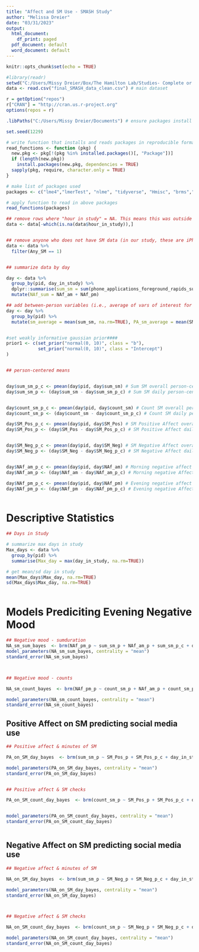 ```yaml
---
title: "Affect and SM Use - SMASH Study"
author: "Melissa Dreier"
date: "03/31/2023"
output:
  html_document:
    df_print: paged
  pdf_document: default
  word_document: default
---
```


```r
knitr::opts_chunk$set(echo = TRUE)
```

```r

#library(readr)
setwd("C:/Users/Missy Dreier/Box/The Hamilton Lab/Studies- Complete or Collabs/SMASH Study/Data for Analysis")
data <- read.csv("final_SMASH_data_clean.csv") # main dataset


```

```r

r = getOption("repos")
r["CRAN"] = "http://cran.us.r-project.org"
options(repos = r)

.libPaths("C:/Users/Missy Dreier/Documents") # ensure packages install in the correct place

set.seed(1229)

```

```r
# write function that installs and reads packages in reproducible format
read_functions <- function (pkg) {
  new.pkg <- pkg[!(pkg %in% installed.packages()[, "Package"])]
  if (length(new.pkg))
    install.packages(new.pkg, dependencies = TRUE)
  sapply(pkg, require, character.only = TRUE)
}

# make list of packages used
packages <- c("lme4","lmerTest", "nlme", "tidyverse", "Hmisc", "brms","ggplot2", "sjstats","sjPlot","bayesplot", "coda", "EMAtools", "parameters")

# apply function to read in above packages
read_functions(packages)

```


```r

## remove rows where "hour in study" = NA. This means this was outside of the passive monitoring period
data <- data[-which(is.na(data$hour_in_study)),]


## remove anyone who does not have SM data (in our study, these are iPhone users or people whose passive monitoring app did not work during the study period)
data <- data %>%
  filter(Any_SM == 1)


## summarize data by day

day <- data %>%
  group_by(pid, day_in_study) %>%
  dplyr::summarise(sum_sm = sum(phone_applications_foreground_rapids_sumdurationsm_sns_community_video_sns, na.rm = TRUE), NAf_am = mean(Mood_1_am, na.rm=TRUE), NAf_pm = mean(Mood_1_pm, na.rm=TRUE), count_sm = sum(phone_applications_foreground_rapids_counteventsm_sns_community_video_sns, na.rm = TRUE), SM_Pos = mean(SMPos_1_pm, na.rm=TRUE), SM_Neg = mean(SMNeg_1_pm, na.rm=TRUE)) %>%
  mutate(NAf_sum = NAf_am + NAf_pm)

## add between-person variables (i.e., average of vars of interest for each participant, rather than participant by day)
day <- day %>%
  group_by(pid) %>%
  mutate(sm_average = mean(sum_sm, na.rm=TRUE), PA_sm_average = mean(SM_Pos, na.rm=TRUE), NA_sm_average = mean(SM_Neg, na.rm=TRUE), count_average = mean(count_sm, na.rm=TRUE))


#set weakly informative gaussian prior####
prior1 <- c(set_prior("normal(0, 10)", class = "b"),
            set_prior("normal(0, 10)", class = "Intercept")
)


## person-centered means


day$sum_sm_p_c <- pmean(day$pid, day$sum_sm) # Sum SM overall person-centered mean
day$sum_sm_p <- (day$sum_sm - day$sum_sm_p_c) # Sum SM daily person-centered var


day$count_sm_p_c <- pmean(day$pid, day$count_sm) # Count SM overall person-centered mean
day$count_sm_p <- (day$count_sm - day$count_sm_p_c) # Count SM daily person-centered var

day$SM_Pos_p_c <- pmean(day$pid, day$SM_Pos) # SM Positive Affect overall person-centered mean
day$SM_Pos_p <- (day$SM_Pos - day$SM_Pos_p_c) # SM Positive Affect daily person-centered var


day$SM_Neg_p_c <- pmean(day$pid, day$SM_Neg) # SM Negative Affect overall person-centered mean
day$SM_Neg_p <- (day$SM_Neg - day$SM_Neg_p_c) # SM Negative Affect daily person-centered var


day$NAf_am_p_c <- pmean(day$pid, day$NAf_am) # Morning negative affect overall mean
day$NAf_am_p <- (day$NAf_am - day$NAf_am_p_c) # Morning negative Affect daily person-centered var

day$NAf_pm_p_c <- pmean(day$pid, day$NAf_pm) # Evening negative affect overall mean
day$NAf_pm_p <- (day$NAf_pm - day$NAf_pm_p_c) # Evening negative Affect daily person-centered var



```

# Descriptive Statistics

```r



## Days in Study

# summarize max days in study
Max_days <- data %>%
  group_by(pid) %>%
  summarise(Max_day = max(day_in_study, na.rm=TRUE))

# get mean/sd day in study
mean(Max_days$Max_day, na.rm=TRUE)
sd(Max_days$Max_day, na.rm=TRUE)



```



# Models Prediciting Evening Negative Mood 
```r



## Negative mood - sumduration
NA_sm_sum_bayes  <- brm(NAf_pm_p ~ sum_sm_p + NAf_am_p + sum_sm_p_c + day_in_study + (1 | pid), prior = prior1, data = day)
model_parameters(NA_sm_sum_bayes, centrality = "mean")
standard_error(NA_sm_sum_bayes)



## Negative mood - counts

NA_sm_count_bayes  <- brm(NAf_pm_p ~ count_sm_p + NAf_am_p + count_sm_p_c + day_in_study + (1 | pid), prior = prior1, data = day)

model_parameters(NA_sm_count_bayes, centrality = "mean")
standard_error(NA_sm_count_bayes)


```





## Positive Affect on SM predicting social media use
```r

## Positive affect & minutes of SM

PA_on_SM_day_bayes  <- brm(sum_sm_p ~ SM_Pos_p + SM_Pos_p_c + day_in_study + (1 | pid), prior = prior1, data = day)

model_parameters(PA_on_SM_day_bayes, centrality = "mean")
standard_error(PA_on_SM_day_bayes)


## Positive affect & SM checks

PA_on_SM_count_day_bayes  <- brm(count_sm_p ~ SM_Pos_p + SM_Pos_p_c + day_in_study + (1 | pid), prior = prior1, data = day)


model_parameters(PA_on_SM_count_day_bayes, centrality = "mean")
standard_error(PA_on_SM_count_day_bayes)



```

## Negative Affect on SM predicting social media use
```r



## Negative affect & minutes of SM

NA_on_SM_day_bayes  <- brm(sum_sm_p ~ SM_Neg_p + SM_Neg_p_c + day_in_study + (1 | pid), prior = prior1, data = day)

model_parameters(NA_on_SM_day_bayes, centrality = "mean")
standard_error(NA_on_SM_day_bayes)



## Negative affect & SM checks

NA_on_SM_count_day_bayes  <- brm(count_sm_p ~ SM_Neg_p + SM_Neg_p_c + day_in_study + (1 | pid), prior = prior1, data = day)

model_parameters(NA_on_SM_count_day_bayes, centrality = "mean")
standard_error(NA_on_SM_count_day_bayes)


```







